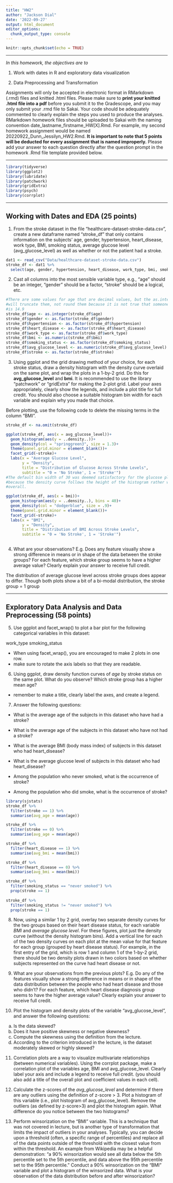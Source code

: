 ```yaml
---
title: "HW2"
author: "Jackson Dial"
date: '2022-09-27'
output: html_document
editor_options: 
  chunk_output_type: console
---
```


```r
knitr::opts_chunk$set(echo = TRUE)
```

---

*In this homework, the objectives are to*

1. Work with dates in R and exploratory data visualization

2. Data Preprocessing and Transformation

Assignments will only be accepted in electronic format in RMarkdown (.rmd) files and knitted .html files. Please make sure to **print your knitted .html file into a pdf** before you submit it to the Gradescope, and you may only submit your .rmd file to Sakai. Your code should be adequately commented to clearly explain the steps you used to produce the analyses. RMarkdown homework files should be uploaded to Sakai with the naming convention date_lastname_firstname_HW[X].Rmd. For example, my second homework assignment would be named 20220922_Dunn_Jessilyn_HW2.Rmd. **It is important to note that 5 points will be deducted for every assignment that is named improperly.** Please add your answer to each question directly after the question prompt in the homework .Rmd file template provided below.

---

```r
library(tidyverse)
library(ggplot2)
library(lubridate)
library(patchwork)
library(gridExtra)
library(psych)
library(corrplot)
```

---

## Working with Dates and EDA (25 points)

1. From the stroke dataset in the file "healthcare-dataset-stroke-data.csv", create a new dataframe named "stroke_df" that only contains information on the subjects' age, gender, hypertension, heart_disease, work type, BMI, smoking status, average glucose level (avg_glucose_level) as well as whether or not the patient had a stroke. 

```r
dat1 <- read_csv("Data/healthcare-dataset-stroke-data.csv")
stroke_df <- dat1 %>% 
  select(age, gender, hypertension, heart_disease, work_type, bmi, smoking_status, avg_glucose_level, stroke)
```

2. Cast all columns into the most sensible variable type, e.g., "age" should be an integer, "gender" should be a factor, "stroke" should be a logical, etc. 

```r
#There are some values for age that are decimal values, but the as.integer() function
#will truncate them, not round them because it is not true that someone is 15 if he/she
#is 14.9
stroke_df$age <- as.integer(stroke_df$age)
stroke_df$gender <- as.factor(stroke_df$gender)
stroke_df$hypertension <- as.factor(stroke_df$hypertension)
stroke_df$heart_disease <- as.factor(stroke_df$heart_disease)
stroke_df$work_type <- as.factor(stroke_df$work_type)
stroke_df$bmi <- as.numeric(stroke_df$bmi)
stroke_df$smoking_status <- as.factor(stroke_df$smoking_status)
stroke_df$avg_glucose_level <- as.numeric(stroke_df$avg_glucose_level)
stroke_df$stroke <- as.factor(stroke_df$stroke)
```


3. Using ggplot and the grid drawing method of your choice, for each stroke status, draw a density histogram with the density curve overlaid on the same plot, and wrap the plots in a 1-by-2 grid. Do this for **avg_glucose_level** and **bmi**. It is recommended to use the library "patchwork" or “gridExtra” for making the 2-plot grid. Label your axes appropriately, clearly show the legends, and include a plot title for full credit. You should also choose a suitable histogram bin width for each variable and explain why you made that choice. 

Before plotting, use the following code to delete the missing terms in the column "BMI".

```r
stroke_df <- na.omit(stroke_df)

ggplot(stroke_df, aes(x = avg_glucose_level))+
  geom_histogram(aes(y = ..density..))+
  geom_density(col = "springgreen3", size = 1.3)+
  theme(panel.grid.minor = element_blank())+
  facet_grid(~stroke)+
  labs(x = "Average Glucose Level",
       y = "Density",
       title = "Distribution of Glucose Across Stroke Levels",
       subtitle = "0 = 'No Stroke', 1 = 'Stroke'")
#The default bin width of 30 was deemed satisfactory for the glucose plot
#because the density curve follows the height of the histogram rather well
#overall.

ggplot(stroke_df, aes(x = bmi))+
  geom_histogram(aes(y = ..density..), bins = 40)+
  geom_density(col = "dodgerblue", size = .9)+
  theme(panel.grid.minor = element_blank())+
  facet_grid(~stroke)+
  labs(x = "BMI",
       y = "Density",
       title = "Distribution of BMI Across Stroke Levels",
       subtitle = "0 = 'No Stroke', 1 = 'Stroke'")
  
```


4. What are your observations? E.g. Does any feature visually show a strong difference in means or in shape of the data between the stroke groups? For each feature, which stroke group seems to have a higher average value? Clearly explain your answer to receive full credit. 

The distribution of average glucose level across stroke groups does appear to differ. Though both plots show a bit of a bi-modal distribution, the stroke group = 1 group

---

## Exploratory Data Analysis and Data Preprocessing (58 points)

5. Use ggplot and facet_wrap() to plot a bar plot for the following categorical variables in this dataset:

work_type
smoking_status

+ When using facet_wrap(), you are encouraged to make 2 plots in one row. 
+ make sure to rotate the axis labels so that they are readable.


6. Using ggplot, draw density function curves of *age* by stroke status on the same plot. What do you observe? Which stroke group has a higher mean age?

+ remember to make a title, clearly label the axes, and create a legend.


7. Answer the following questions:

+ What is the average age of the subjects in this dataset who have had a stroke?
+ What is the average age of the subjects in this dataset who have not had a stroke?

+ What is the average BMI (body mass index) of subjects in this dataset who had heart_disease?
+ What is the average glucose level of subjects in this dataset who had heart_disease?

+ Among the  population who never smoked, what is the occurrence of stroke?
+ Among the population who did smoke, what is the occurrence of stroke?


```r
library(sjstats)
stroke_df %>%
  filter(stroke == 1) %>% 
  summarise(avg_age = mean(age))

stroke_df %>%
  filter(stroke == 0) %>% 
  summarise(avg_age = mean(age))

stroke_df %>%
  filter(heart_disease == 1) %>% 
  summarise(avg_bmi = mean(bmi))

stroke_df %>%
  filter(heart_disease == 0) %>% 
  summarise(avg_bmi = mean(bmi))

stroke_df %>% 
  filter(smoking_status == "never smoked") %>% 
  prop(stroke == 1)
  
stroke_df %>% 
  filter(smoking_status != "never smoked") %>% 
  prop(stroke == 1)

```


8. Now, using a similar 1 by 2 grid, overlay two separate density curves for the two groups based on their heart disease status, for each variable *BMI* and *average glucose level*.  For these figures, plot just the density curve (without the density histogram bins). Add a vertical line for each of the two density curves on each plot at the mean value for that feature for each group (grouped by heart disease status). For example, in the first entry of the grid, which is row 1 and column 1 of the 1-by-2 grid, there should be two density plots drawn in two colors based on whether subjects represented on the curve had heart disease or not.


9. What are your observations from the previous plots? E.g. Do any of the features visually show a strong difference in means or in shape of the data distribution between the people who had heart disease and those who didn't? For each feature, which heart disease diagnosis group seems to have the higher average value? Clearly explain your answer to receive full credit.


10. Plot the histogram and density plots of the variable "avg_glucose_level", and answer the following questions:

a. Is the data skewed?
b. Does it have positive skewness or negative skewness? 
c. Compute the skewness using the definition from the lecture.
d. According to the criterion introduced in the lecture, is the dataset moderately skewed or highly skewed?


11. Correlation plots are a way to visualize multivariate relationships (between numerical variables). Using the corrplot package, make a correlation plot of the variables age, BMI and avg_glucose_level. Clearly label your axis and include a legend to receive full credit. 
(you should also add a title of the overall plot and coefficient values in each cell).



12. Calculate the z-scores of the *avg_glucose_level* and determine if there are any outliers using the definition of z-score > 3. Plot a histogram of this variable (i.e., plot histogram of avg_glucose_level). Remove the outliers (as defined by z-score>3) and plot the histogram again. What difference do you notice between the two histograms?


13. Perform winsorization on the "BMI" variable. This is a technique that was not covered in lecture, but is another type of transformation that limits the impact of outliers in your analyses. Typically, you can decide upon a threshold (often, a specific range of percentiles) and replace all of the data points outside of the threshold with the closest value from within the threshold. An example from Wikipedia may be a helpful demonstration: “a 90% winsorization would see all data below the 5th percentile set to the 5th percentile, and data above the 95th percentile set to the 95th percentile.” Conduct a 90% winsorization on the "BMI" variable and plot a histogram of the winsorized data. What is your observation of the data distribution before and after winsorization? 


